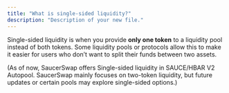 ```yaml
---
title: "What is single-sided liquidity?"
description: "Description of your new file."
---
```


Single-sided liquidity is when you provide **only one token** to a liquidity pool instead of both tokens. Some liquidity pools or protocols allow this to make it easier for users who don’t want to split their funds between two assets.

(As of now, SaucerSwap offers Single-sided liquidity in SAUCE/HBAR V2 Autopool. SaucerSwap mainly focuses on two-token liquidity, but future updates or certain pools may explore single-sided options.)
